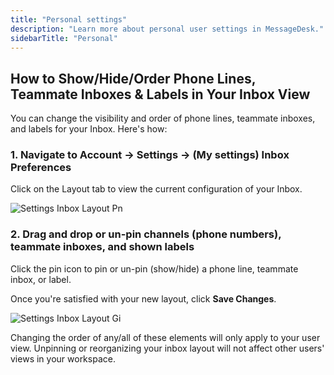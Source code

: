 ```yaml
---
title: "Personal settings"
description: "Learn more about personal user settings in MessageDesk."
sidebarTitle: "Personal"
---
```



## How to Show/Hide/Order Phone Lines, Teammate Inboxes & Labels in Your Inbox View

You can change the visibility and order of phone lines, teammate inboxes, and labels for your Inbox. Here's how:

### 1. Navigate to Account -\> Settings -\> (My settings) Inbox Preferences

Click on the Layout tab to view the current configuration of your Inbox.

![Settings Inbox Layout Pn](/docs-main/images/settings-inbox-layout.png)

### 2. Drag and drop or un-pin channels (phone numbers), teammate inboxes, and shown labels

Click the pin icon to pin or un-pin (show/hide) a phone line, teammate inbox, or label.

Once you're satisfied with your new layout, click **Save Changes**.

![Settings Inbox Layout Gi](/docs-main/images/settings-inbox-layout.gif)

<Note>
  Changing the order of any/all of these elements will only apply to your user view. Unpinning or reorganizing your inbox layout will not affect other users' views in your workspace.
</Note>